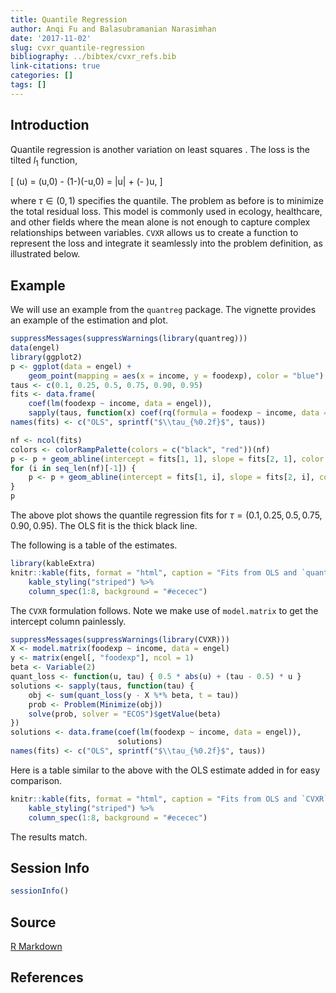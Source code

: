 ```yaml
---
title: Quantile Regression
author: Anqi Fu and Balasubramanian Narasimhan
date: '2017-11-02'
slug: cvxr_quantile-regression
bibliography: ../bibtex/cvxr_refs.bib
link-citations: true
categories: []
tags: []
---
```


## Introduction

Quantile regression is another variation on least squares
\citep{quantile}. The loss is the tilted $l_1$ function,

\[
	\phi(u) = \tau\max(u,0) - (1-\tau)\max(-u,0) = \frac{1}{2}|u| + \left(\tau - \frac{1}{2}\right)u,
\]

where $\tau \in (0,1)$ specifies the quantile. The problem as before
is to minimize the total residual loss. This model is commonly used in
ecology, healthcare, and other fields where the mean alone is not
enough to capture complex relationships between variables. `CVXR`
allows us to create a function to represent the loss and integrate it
seamlessly into the problem definition, as illustrated below.


## Example

We will use an example from the `quantreg` package. The vignette
provides an example of the estimation and plot.

```r
suppressMessages(suppressWarnings(library(quantreg)))
data(engel)
library(ggplot2)
p <- ggplot(data = engel) +
    geom_point(mapping = aes(x = income, y = foodexp), color = "blue")
taus <- c(0.1, 0.25, 0.5, 0.75, 0.90, 0.95)
fits <- data.frame(
    coef(lm(foodexp ~ income, data = engel)),
    sapply(taus, function(x) coef(rq(formula = foodexp ~ income, data = engel, tau = x))))
names(fits) <- c("OLS", sprintf("$\\tau_{%0.2f}$", taus))

nf <- ncol(fits)
colors <- colorRampPalette(colors = c("black", "red"))(nf)
p <- p + geom_abline(intercept = fits[1, 1], slope = fits[2, 1], color = colors[1], size = 1.5)
for (i in seq_len(nf)[-1]) {
    p <- p + geom_abline(intercept = fits[1, i], slope = fits[2, i], color = colors[i])
}
p
```

The above plot shows the quantile regression fits for $\tau = (0.1,
0.25, 0.5, 0.75, 0.90, 0.95)$. The OLS fit is the thick black line.
    
The following is a table of the estimates.

```r
library(kableExtra)
knitr::kable(fits, format = "html", caption = "Fits from OLS and `quantreg`") %>%
    kable_styling("striped") %>%
    column_spec(1:8, background = "#ececec")
```

The `CVXR` formulation follows. Note we make use of `model.matrix` to
get the intercept column painlessly. 

```r
suppressMessages(suppressWarnings(library(CVXR)))
X <- model.matrix(foodexp ~ income, data = engel)
y <- matrix(engel[, "foodexp"], ncol = 1)
beta <- Variable(2)
quant_loss <- function(u, tau) { 0.5 * abs(u) + (tau - 0.5) * u }
solutions <- sapply(taus, function(tau) {
    obj <- sum(quant_loss(y - X %*% beta, t = tau))
    prob <- Problem(Minimize(obj))
    solve(prob, solver = "ECOS")$getValue(beta)
})
solutions <- data.frame(coef(lm(foodexp ~ income, data = engel)),
                        solutions)
names(fits) <- c("OLS", sprintf("$\\tau_{%0.2f}$", taus))
```

Here is a table similar to the above with the OLS estimate added in
for easy comparison.


```r
knitr::kable(fits, format = "html", caption = "Fits from OLS and `CVXR`") %>%
    kable_styling("striped") %>%
    column_spec(1:8, background = "#ececec")
```

The results match.

## Session Info

```r
sessionInfo()
```

## Source

[R Markdown](https://github.com/bnaras/cvxr_docs/blob/master/content/cvxr_examples/quantile-regression.Rmd)

## References
